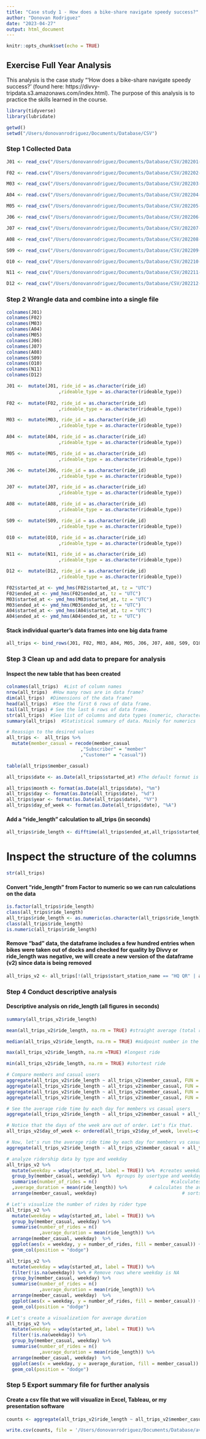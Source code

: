 ```yaml
---
title: "Case study 1 - How does a bike-share navigate speedy success?"
author: "Donovan Rodriguez"
date: "2023-04-27"
output: html_document
---
```


```r
knitr::opts_chunk$set(echo = TRUE)
```

## Exercise Full Year Analysis

This analysis is the case study "'How does a bike-share navigate speedy success?’ (found here: https://divvy-tripdata.s3.amazonaws.com/index.html). The purpose of this analysis is to practice the skills learned in the course.

```r
library(tidyverse)
library(lubridate)
```
```r
getwd()
setwd("/Users/donovanrodriguez/Documents/Database/CSV")
```

### Step 1 Collected Data
```r
J01 <- read_csv("/Users/donovanrodriguez/Documents/Database/CSV/202201-divvy-tripdata.csv")

F02 <- read.csv("/Users/donovanrodriguez/Documents/Database/CSV/202202-divvy-tripdata.csv")

M03 <- read_csv("/Users/donovanrodriguez/Documents/Database/CSV/202203-divvy-tripdata.csv")

A04 <- read.csv("/Users/donovanrodriguez/Documents/Database/CSV/202204-divvy-tripdata.csv")

M05 <- read_csv("/Users/donovanrodriguez/Documents/Database/CSV/202205-divvy-tripdata.csv")

J06 <- read_csv("/Users/donovanrodriguez/Documents/Database/CSV/202206-divvy-tripdata.csv")

J07 <- read_csv("/Users/donovanrodriguez/Documents/Database/CSV/202207-divvy-tripdata.csv")

A08 <- read_csv("/Users/donovanrodriguez/Documents/Database/CSV/202208-divvy-tripdata.csv")

S09 <- read_csv("/Users/donovanrodriguez/Documents/Database/CSV/202209-divvy-publictripdata.csv")

O10 <- read_csv("/Users/donovanrodriguez/Documents/Database/CSV/202210-divvy-tripdata.csv")

N11 <- read_csv("/Users/donovanrodriguez/Documents/Database/CSV/202211-divvy-tripdata.csv")

D12 <- read_csv("/Users/donovanrodriguez/Documents/Database/CSV/202212-divvy-tripdata.csv")
```

### Step 2 Wrangle data and combine into a single file

```r
colnames(J01)
colnames(F02)
colnames(M03)
colnames(A04)
colnames(M05)
colnames(J06)
colnames(J07)
colnames(A08)
colnames(S09)
colnames(O10)
colnames(N11)
colnames(D12)
```

```r
J01 <-  mutate(J01, ride_id = as.character(ride_id)
                   ,rideable_type = as.character(rideable_type)) 
                   
F02 <-  mutate(F02, ride_id = as.character(ride_id)
                   ,rideable_type = as.character(rideable_type))

M03 <-  mutate(M03, ride_id = as.character(ride_id)
                   ,rideable_type = as.character(rideable_type))

A04 <-  mutate(A04, ride_id = as.character(ride_id)
                   ,rideable_type = as.character(rideable_type))

M05 <-  mutate(M05, ride_id = as.character(ride_id)
                   ,rideable_type = as.character(rideable_type))

J06 <-  mutate(J06, ride_id = as.character(ride_id)
                   ,rideable_type = as.character(rideable_type)) 

J07 <-  mutate(J07, ride_id = as.character(ride_id)
                   ,rideable_type = as.character(rideable_type)) 

A08 <-  mutate(A08, ride_id = as.character(ride_id)
                   ,rideable_type = as.character(rideable_type)) 

S09 <-  mutate(S09, ride_id = as.character(ride_id)
                   ,rideable_type = as.character(rideable_type)) 

O10 <-  mutate(O10, ride_id = as.character(ride_id)
                   ,rideable_type = as.character(rideable_type)) 

N11 <-  mutate(N11, ride_id = as.character(ride_id)
                   ,rideable_type = as.character(rideable_type)) 

D12 <-  mutate(D12, ride_id = as.character(ride_id)
                   ,rideable_type = as.character(rideable_type)) 
```

```r
F02$started_at <- ymd_hms(F02$started_at, tz = "UTC")
F02$ended_at <- ymd_hms(F02$ended_at, tz = "UTC")
M03$started_at <- ymd_hms(M03$started_at, tz = "UTC")
M03$ended_at <- ymd_hms(M03$ended_at, tz = "UTC")
A04$started_at <- ymd_hms(A04$started_at, tz = "UTC")
A04$ended_at <- ymd_hms(A04$ended_at, tz = "UTC")
```
#### Stack individual quarter's data frames into one big data frame

```r
all_trips <- bind_rows(J01, F02, M03, A04, M05, J06, J07, A08, S09, O10, N11, D12)
```

### Step 3 Clean up and add data to prepare for analysis

#### Inspect the new table that has been created

```r
colnames(all_trips)  #List of column names
nrow(all_trips)  #How many rows are in data frame?
dim(all_trips)  #Dimensions of the data frame?
head(all_trips)  #See the first 6 rows of data frame.
tail(all_trips) # See the last 6 rows of data frame.
str(all_trips)  #See list of columns and data types (numeric, character, etc)
summary(all_trips)  #Statistical summary of data. Mainly for numerics
```

```r
# Reassign to the desired values
all_trips <-  all_trips %>% 
  mutate(member_casual = recode(member_casual
                           ,"Subscriber" = "member"
                           ,"Customer" = "casual"))

```


```r
table(all_trips$member_casual)
```


```r
all_trips$date <- as.Date(all_trips$started_at) #The default format is yyyy-mm-dd
```

```r
all_trips$month <- format(as.Date(all_trips$date), "%m")
all_trips$day <- format(as.Date(all_trips$date), "%d")
all_trips$year <- format(as.Date(all_trips$date), "%Y")
all_trips$day_of_week <- format(as.Date(all_trips$date), "%A")
```

#### Add a "ride_length" calculation to all_trips (in seconds)

```r
all_trips$ride_length <- difftime(all_trips$ended_at,all_trips$started_at)
```

# Inspect the structure of the columns
```r
str(all_trips)
```

#### Convert "ride_length" from Factor to numeric so we can run calculations on the data

```r
is.factor(all_trips$ride_length)
class(all_trips$ride_length)
all_trips$ride_length <- as.numeric(as.character(all_trips$ride_length))
class(all_trips$ride_length)
is.numeric(all_trips$ride_length)
```

#### Remove "bad" data, the dataframe includes a few hundred entries when bikes were taken out of docks and checked for quality by Divvy or ride_length was negative, we will create a new version of the dataframe (v2) since data is being removed

```r
all_trips_v2 <- all_trips[!(all_trips$start_station_name == "HQ QR" | all_trips$ride_length<0),]

```


### Step 4 Conduct descriptive analysis

#### Descriptive analysis on ride_length (all figures in seconds)

```r
summary(all_trips_v2$ride_length)

mean(all_trips_v2$ride_length, na.rm = TRUE) #straight average (total ride length / rides)

median(all_trips_v2$ride_length, na.rm = TRUE) #midpoint number in the ascending array of ride lengths

max(all_trips_v2$ride_length, na.rm =TRUE) #longest ride

min(all_trips_v2$ride_length, na.rm = TRUE) #shortest ride

```
```r
# Compare members and casual users
aggregate(all_trips_v2$ride_length ~ all_trips_v2$member_casual, FUN = mean)
aggregate(all_trips_v2$ride_length ~ all_trips_v2$member_casual, FUN = median)
aggregate(all_trips_v2$ride_length ~ all_trips_v2$member_casual, FUN = max)
aggregate(all_trips_v2$ride_length ~ all_trips_v2$member_casual, FUN = min)

```

```r
# See the average ride time by each day for members vs casual users
aggregate(all_trips_v2$ride_length ~ all_trips_v2$member_casual + all_trips_v2$day_of_week, FUN = mean)
```

```r
# Notice that the days of the week are out of order. Let's fix that.
all_trips_v2$day_of_week <- ordered(all_trips_v2$day_of_week, levels=c("Sunday", "Monday", "Tuesday", "Wednesday", "Thursday", "Friday", "Saturday"))
```

```r
# Now, let's run the average ride time by each day for members vs casual users
aggregate(all_trips_v2$ride_length ~ all_trips_v2$member_casual + all_trips_v2$day_of_week, FUN = mean)

```

```r
# analyze ridership data by type and weekday
all_trips_v2 %>% 
  mutate(weekday = wday(started_at, label = TRUE)) %>%  #creates weekday field using wday()
  group_by(member_casual, weekday) %>%  #groups by usertype and weekday
  summarise(number_of_rides = n()							#calculates the number of rides and average duration 
  ,average_duration = mean(ride_length)) %>% 		# calculates the average duration
  arrange(member_casual, weekday)								# sorts
```

```r
# Let's visualize the number of rides by rider type
all_trips_v2 %>% 
  mutate(weekday = wday(started_at, label = TRUE)) %>% 
  group_by(member_casual, weekday) %>% 
  summarise(number_of_rides = n()
            ,average_duration = mean(ride_length)) %>% 
  arrange(member_casual, weekday)  %>% 
  ggplot(aes(x = weekday, y = number_of_rides, fill = member_casual)) +
  geom_col(position = "dodge")

```

```r
all_trips_v2 %>% 
  mutate(weekday = wday(started_at, label = TRUE)) %>% 
  filter(!is.na(weekday)) %>% # Remove rows where weekday is NA
  group_by(member_casual, weekday) %>% 
  summarise(number_of_rides = n()
            ,average_duration = mean(ride_length)) %>% 
  arrange(member_casual, weekday)  %>% 
  ggplot(aes(x = weekday, y = number_of_rides, fill = member_casual)) +
  geom_col(position = "dodge")

```

```r
# Let's create a visualization for average duration
all_trips_v2 %>% 
  mutate(weekday = wday(started_at, label = TRUE)) %>%
  filter(!is.na(weekday)) %>%
  group_by(member_casual, weekday) %>% 
  summarise(number_of_rides = n()
            ,average_duration = mean(ride_length)) %>% 
  arrange(member_casual, weekday)  %>% 
  ggplot(aes(x = weekday, y = average_duration, fill = member_casual)) +
  geom_col(position = "dodge")

```

### Step 5 Export summary file for further analysis
#### Create a csv file that we will visualize in Excel, Tableau, or my presentation software

```r
counts <- aggregate(all_trips_v2$ride_length ~ all_trips_v2$member_casual + all_trips_v2$day_of_week, FUN = mean)
```

```r
write.csv(counts, file = '/Users/donovanrodriguez/Documents/Database/avg_ride_length.csv')
```